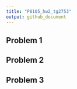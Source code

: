 ```yaml
---
title: "P8105_hw2_tg2753"
output: github_document
---
```



## Problem 1


## Problem 2



## Problem 3

